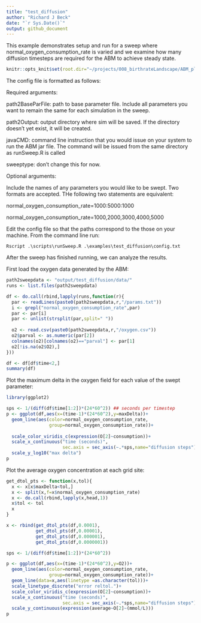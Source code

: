 ```yaml
---
title: "test_diffusion"
author: "Richard J Beck"
date: "`r Sys.Date()`"
output: github_document
---
```


This example demonstrates setup and run for a sweep where normal_oxygen_consumption_rate is varied and we examine how many diffusion timesteps are required for the ABM to achieve steady state.
```r
knitr::opts_knit$set(root.dir="~/projects/008_birthrateLandscape/ABM_ploidy/")
```

The config file is formatted as follows:

Required arguments:

path2BaseParFile: path to base parameter file. Include all parameters you want to remain the same for each simulation in the sweep. 

path2Output: output directory where sim will be saved. If the directory doesn't yet exist, it will be created.

javaCMD: command line instruction that you would issue on your system to run the ABM jar file. The command will be issued from the same directory as runSweep.R is called 

sweeptype: don't change this for now. 

Optional arguments:

Include the names of any parameters you would like to be swept. Two formats are accepted. THe following two statements are equivalent:

normal_oxygen_consumption_rate=1000:5000:1000

normal_oxygen_consumption_rate=1000,2000,3000,4000,5000

Edit the config file so that the paths correspond to the those on your machine. From the command line run:

```{}
Rscript .\scripts\runSweep.R .\examples\test_diffusion\config.txt
```

After the sweep has finished running, we can analyze the results.

First load the oxygen data generated by the ABM:

```r
path2sweepdata <- "output/test_diffusion/data/"
runs <- list.files(path2sweepdata)

df <- do.call(rbind,lapply(runs,function(r){
  par <- readLines(paste0(path2sweepdata,r,"/params.txt"))
  i <- grepl("normal_oxygen_consumption_rate",par)
  par <- par[i]
  par <- unlist(strsplit(par,split=" "))
  
  o2 <- read.csv(paste0(path2sweepdata,r,"/oxygen.csv"))
  o2$parval <- as.numeric(par[2])
  colnames(o2)[colnames(o2)=="parval"] <- par[1]
  o2[!is.na(o2$O2),]
}))

df <- df[df$time<2,]
summary(df)
```

Plot the maximum delta in the oxygen field for each value of the swept parameter:

```r
library(ggplot2)

sps <- 1/(diff(df$time[1:2])*(24*60^2)) ## seconds per timestep
p <- ggplot(df,aes(x=(time-1)*(24*60^2),y=maxDelta))+
  geom_line(aes(color=normal_oxygen_consumption_rate,
                group=normal_oxygen_consumption_rate))+
 
  scale_color_viridis_c(expression(O[2]~consumption))+
  scale_x_continuous("time (seconds)",
                     sec.axis = sec_axis(~.*sps,name="diffusion steps"))+
  scale_y_log10("max delta")
p
```
Plot the average oxygen concentration at each grid site:
```r

get_dtol_pts <- function(x,tol){
  x <- x[x$maxDelta<tol,]
  x <- split(x,f=x$normal_oxygen_consumption_rate)
  x <- do.call(rbind,lapply(x,head,1))
  x$tol <- tol
  x
}

x <- rbind(get_dtol_pts(df,0.0001),
           get_dtol_pts(df,0.00001),
           get_dtol_pts(df,0.000001),
           get_dtol_pts(df,0.0000001))

sps <- 1/(diff(df$time[1:2])*(24*60^2))

p <- ggplot(df,aes(x=(time-1)*(24*60^2),y=O2))+
  geom_line(aes(color=normal_oxygen_consumption_rate,
                group=normal_oxygen_consumption_rate))+
  geom_line(data=x,aes(linetype =as.character(tol)))+
  scale_linetype_discrete("error reltol.")+
  scale_color_viridis_c(expression(O[2]~consumption))+
  scale_x_continuous("time (seconds)",
                     sec.axis = sec_axis(~.*sps,name="diffusion steps"))+
  scale_y_continuous(expression(average~O[2]~(mmol/L)))
p



```
